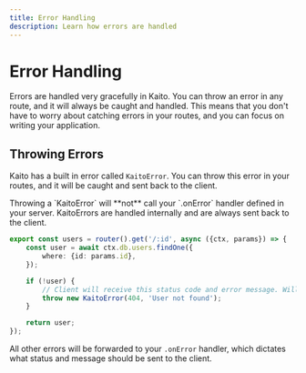 ```yaml
---
title: Error Handling
description: Learn how errors are handled
---
```



# Error Handling

Errors are handled very gracefully in Kaito. You can throw an error in any route, and it will always be caught and handled. This means that you don't have to worry about catching errors in your routes, and you can focus on writing your application.

## Throwing Errors

Kaito has a built in error called `KaitoError`. You can throw this error in your routes, and it will be caught and sent back to the client.

<Callout>
	Throwing a `KaitoError` will **not** call your `.onError` handler defined in your server. KaitoErrors are handled
	internally and are always sent back to the client.
</Callout>

```ts {8}
export const users = router().get('/:id', async ({ctx, params}) => {
	const user = await ctx.db.users.findOne({
		where: {id: params.id},
	});

	if (!user) {
		// Client will receive this status code and error message. Will *not* be passed to the .onError() handler
		throw new KaitoError(404, 'User not found');
	}

	return user;
});
```

All other errors will be forwarded to your `.onError` handler, which dictates what status and message should be sent to the client.
